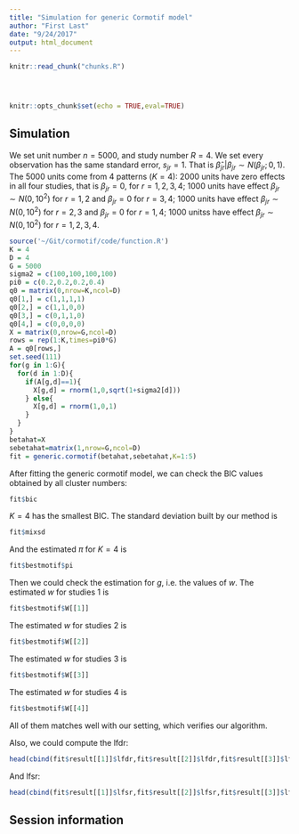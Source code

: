 ```yaml
---
title: "Simulation for generic Cormotif model"
author: "First Last"
date: "9/24/2017"
output: html_document
---
```


<!-- The file analysis/chunks.R contains chunks that define default settings
shared across the workflowr files. -->
```r
knitr::read_chunk("chunks.R")
```

<!-- Update knitr chunk options -->
```r
```

<!-- Insert the date the file was last updated -->
```r
```

<!-- Insert the code version (Git commit SHA1) if Git repository exists and R
 package git2r is installed -->
```r
```

<!-- Add your analysis here -->

```r
knitr::opts_chunk$set(echo = TRUE,eval=TRUE)
```

## Simulation 

We set unit number $n = 5000$, and study number $R = 4$. We set every observation has the same standard error, $s_{jr}=1$. That is $\hat\beta_{jr}|\beta_{jr}\sim N(\beta_{jr};0,1)$. The 5000 units come from 4 patterns ($K=4$): 2000 units have zero effects in all four studies, that is $\beta_{jr}=0$, for $r = 1,2,3,4$; 1000 units have effect $\beta_{jr}\sim N(0,10^2)$ for $r =1, 2$ and $\beta_{jr}=0$ for $r =3, 4$; 1000 units have effect $\beta_{jr}\sim N(0,10^2)$ for $r =2, 3$ and $\beta_{jr}=0$ for $r =1, 4$; 1000 unitss have effect $\beta_{jr}\sim N(0,10^2)$ for $r =1, 2,3,4$. 

```r
source('~/Git/cormotif/code/function.R')
K = 4
D = 4
G = 5000
sigma2 = c(100,100,100,100)
pi0 = c(0.2,0.2,0.2,0.4)
q0 = matrix(0,nrow=K,ncol=D)
q0[1,] = c(1,1,1,1)
q0[2,] = c(1,1,0,0)
q0[3,] = c(0,1,1,0)
q0[4,] = c(0,0,0,0)
X = matrix(0,nrow=G,ncol=D)
rows = rep(1:K,times=pi0*G)
A = q0[rows,]
set.seed(111)
for(g in 1:G){
  for(d in 1:D){
    if(A[g,d]==1){
      X[g,d] = rnorm(1,0,sqrt(1+sigma2[d]))
    } else{
      X[g,d] = rnorm(1,0,1)
    }
  }
}
betahat=X
sebetahat=matrix(1,nrow=G,ncol=D)
fit = generic.cormotif(betahat,sebetahat,K=1:5)
```

After fitting the generic cormotif model, we can check the BIC values obtained by all cluster numbers:

```r
fit$bic
```

$K = 4$ has the smallest BIC. The standard deviation built by our method is 

```r
fit$mixsd
```

And the estimated $\pi$ for $K = 4$ is 

```r
fit$bestmotif$pi
```

Then we could check the estimation for $g$, i.e. the values of $w$. The estimated $w$ for studies 1 is 

```r
fit$bestmotif$W[[1]]
```

The estimated $w$ for studies 2 is 

```r
fit$bestmotif$W[[2]]
```

The estimated $w$ for studies 3 is 

```r
fit$bestmotif$W[[3]]
```

The estimated $w$ for studies 4 is 

```r
fit$bestmotif$W[[4]]
```

All of them matches well with our setting, which verifies our algorithm.

Also, we could compute the lfdr: 

```r
head(cbind(fit$result[[1]]$lfdr,fit$result[[2]]$lfdr,fit$result[[3]]$lfdr,fit$result[[4]]$lfdr))
```

And lfsr:

```r
head(cbind(fit$result[[1]]$lfsr,fit$result[[2]]$lfsr,fit$result[[3]]$lfsr,fit$result[[4]]$lfsr))
```

## Session information

<!-- Insert the session information into the document -->
```r
```
